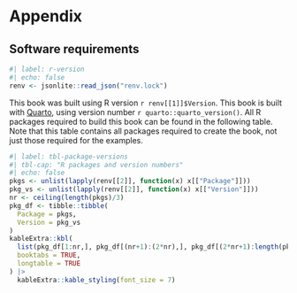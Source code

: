 # Appendix {.unnumbered .appendix}

## Software requirements {.unnumbered}

```r
#| label: r-version
#| echo: false
renv <- jsonlite::read_json("renv.lock")
```

This book was built using R version `r renv[[1]]$Version`. This book is built with [Quarto](https://quarto.org/), using version number `r quarto::quarto_version()`. All R packages required to build this book can be found in the following table. Note that this table contains all packages required to create the book, not just those required for the examples.

```r
#| label: tbl-package-versions
#| tbl-cap: "R packages and version numbers"
#| echo: false
pkgs <- unlist(lapply(renv[[2]], function(x) x[["Package"]]))
pkg_vs <- unlist(lapply(renv[[2]], function(x) x[["Version"]]))
nr <- ceiling(length(pkgs)/3)
pkg_df <- tibble::tibble(
  Package = pkgs,
  Version = pkg_vs
)
kableExtra::kbl(
  list(pkg_df[1:nr,], pkg_df[(nr+1):(2*nr),], pkg_df[(2*nr+1):length(pkgs),]),
  booktabs = TRUE,
  longtable = TRUE
) |> 
  kableExtra::kable_styling(font_size = 7)
```

